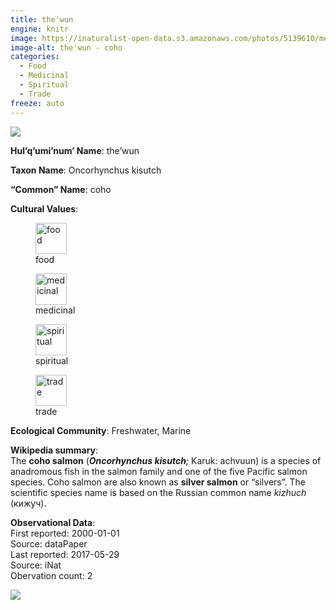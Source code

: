 ```yaml
---
title: the'wun
engine: knitr
image: https://inaturalist-open-data.s3.amazonaws.com/photos/5139610/medium.jpg
image-alt: the'wun - coho
categories:
  - Food
  - Medicinal
  - Spiritual
  - Trade
freeze: auto
---
```

![](https://inaturalist-open-data.s3.amazonaws.com/photos/5139610/medium.jpg){fig-alt="the'wun - coho"}

**Hul'q'umi'num' Name**: the'wun



**Taxon Name**: Oncorhynchus kisutch

**"Common" Name**: coho

**Cultural Values**:  

::: {layout-nrow=1 style="width:60%"}
![food](/files/food.svg){width=50px}

![medicinal](/files/medicinal.svg){width=50px}

![spiritual](/files/spiritual.svg){width=50px}

![trade](/files/trade.svg){width=50px}
:::

**Ecological Community**: Freshwater, Marine

**Wikipedia summary**:  
The <b>coho salmon</b> (<i><b>Oncorhynchus kisutch</b>;</i> Karuk: achvuun) is a species of anadromous fish in the salmon family and one of the five Pacific salmon species. Coho salmon are also known as <b>silver salmon</b> or "silvers". The scientific species name is based on the Russian common name <i>kizhuch</i> (кижуч).

**Observational Data**:   
First reported: 2000-01-01  
Source: dataPaper  
Last reported: 2017-05-29  
Source: iNat  
Obervation count: 2

![](community_dist.png)
